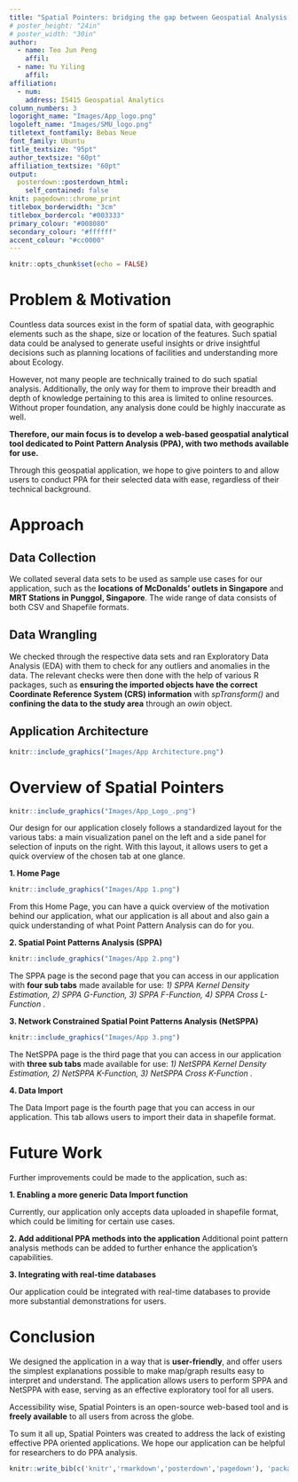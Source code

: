 ```yaml
---
title: "Spatial Pointers: bridging the gap between Geospatial Analysis and Ease of Use"
# poster_height: "24in"
# poster_width: "30in"
author:
  - name: Teo Jun Peng
    affil: 
  - name: Yu Yiling
    affil:
affiliation:
  - num: 
    address: IS415 Geospatial Analytics
column_numbers: 3
logoright_name: "Images/App_logo.png"
logoleft_name: "Images/SMU_logo.png"
titletext_fontfamily: Bebas Neue
font_family: Ubuntu
title_textsize: "95pt"
author_textsize: "60pt"
affiliation_textsize: "60pt"
output: 
  posterdown::posterdown_html:
    self_contained: false
knit: pagedown::chrome_print
titlebox_borderwidth: "3cm"
titlebox_bordercol: "#003333"
primary_colour: "#008080"
secondary_colour: "#ffffff"
accent_colour: "#cc0000" 
---
```


```r
knitr::opts_chunk$set(echo = FALSE)
```

# Problem & Motivation

Countless data sources exist in the form of spatial data, with geographic elements such as the shape, size or location of the features. Such spatial data could be analysed to generate useful insights or drive insightful decisions such as planning locations of facilities and understanding more about Ecology.

However, not many people are technically trained to do such spatial analysis. Additionally, the only way for them to improve their breadth and depth of knowledge pertaining to this area is limited to online resources. Without proper foundation, any analysis done could be highly inaccurate as well.

**Therefore, our main focus is to develop a web-based geospatial analytical tool dedicated to Point Pattern Analysis (PPA), with two methods available for use.**

Through this geospatial application, we hope to give pointers to and allow users to conduct PPA for their selected data with ease, regardless of their technical background. 

# Approach

## **Data Collection**

We collated several data sets to be used as sample use cases for our application, such as the **locations of McDonalds' outlets in Singapore** and **MRT Stations in Punggol, Singapore**. The wide range of data consists of both CSV and Shapefile formats.

## **Data Wrangling**

We checked through the respective data sets and ran Exploratory Data Analysis (EDA) with them to check for any outliers and anomalies in the data. 
The relevant checks were then done with the help of various R packages, such as **ensuring the imported objects have the correct Coordinate Reference System (CRS) information** with *spTransform()* and **confining the data to the study area** through an *owin* object.


## **Application Architecture**

```r
knitr::include_graphics("Images/App Architecture.png")
```

# Overview of Spatial Pointers

```r
knitr::include_graphics("Images/App_Logo_.png")
```

Our design for our application closely follows a standardized layout for the various tabs: a main visualization panel on the left and a side panel for selection of inputs on the right. With this layout, it allows users to get a quick overview of the chosen tab at one glance.

**1. Home Page**

```r
knitr::include_graphics("Images/App 1.png")
```

From this Home Page, you can have a quick overview of the motivation behind our application, what our application is all about and also gain a quick understanding of what Point Pattern Analysis can do for you.

**2. Spatial Point Patterns Analysis (SPPA)**

```r
knitr::include_graphics("Images/App 2.png")
```

The SPPA page is the second page that you can access in our application with **four sub tabs** made available for use: *1) SPPA Kernel Density Estimation, 2)	SPPA G-Function, 3)	SPPA F-Function, 4)	SPPA Cross L-Function .*

**3. Network Constrained Spatial Point Patterns Analysis (NetSPPA)**

```r
knitr::include_graphics("Images/App 3.png")
```

The NetSPPA page is the third page that you can access in our application with **three sub tabs** made available for use: *1)	NetSPPA Kernel Density Estimation, 2)	NetSPPA K-Function, 3)	NetSPPA Cross K-Function .* 

**4. Data Import**

The Data Import page is the fourth page that you can access in our application. This tab allows users to import their data in shapefile format. 

# Future Work

Further improvements could be made to the application, such as:

**1. Enabling a more generic Data Import function**

Currently, our application only accepts data uploaded in shapefile format, which could be limiting for certain use cases. 

**2. Add additional PPA methods into the application**
Additional point pattern analysis methods can be added to further enhance the application’s capabilities. 

**3. Integrating with real-time databases**

Our application could be integrated with real-time databases to provide more substantial demonstrations for users. 

# Conclusion

We designed the application in a way that is **user-friendly**, and offer users the simplest explanations possible to make map/graph results easy to interpret and understand.  The application allows users to perform SPPA and NetSPPA with ease, serving as an effective exploratory tool for all users.

Accessibility wise, Spatial Pointers is an open-source web-based tool and is **freely available** to all users from across the globe.

To sum it all up, Spatial Pointers was created to address the lack of existing effective PPA oriented applications. We hope our application can be helpful for researchers to do PPA analysis.

```r
knitr::write_bib(c('knitr','rmarkdown','posterdown','pagedown'), 'packages.bib')
```
